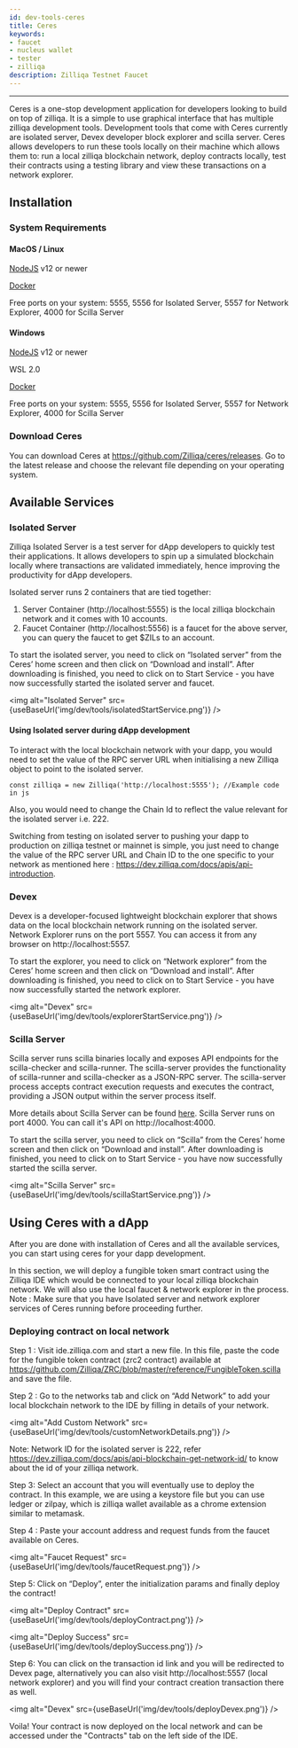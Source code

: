 ```yaml
---
id: dev-tools-ceres
title: Ceres
keywords: 
- faucet
- nucleus wallet
- tester
- zilliqa
description: Zilliqa Testnet Faucet
---
```

---

Ceres is a one-stop development application for developers looking to build on top of zilliqa. 
It is a simple to use graphical interface that has multiple zilliqa development tools. 
Development tools that come with Ceres currently are isolated server, Devex developer block explorer and scilla server. 
Ceres allows developers to run these tools locally on their machine which allows them to: run a local zilliqa blockchain network,
deploy contracts locally, test their contracts using a testing library and view these transactions on a network explorer.

## Installation

### System Requirements

#### MacOS / Linux
[NodeJS](https://nodejs.org/en/) v12 or newer

[Docker](https://www.docker.com/get-started)

Free ports on your system: 5555, 5556 for Isolated Server, 5557 for Network Explorer, 4000 for Scilla Server

#### Windows
[NodeJS](https://nodejs.org/en/) v12 or newer

WSL 2.0

[Docker](https://www.docker.com/get-started)

Free ports on your system: 5555, 5556 for Isolated Server, 5557 for Network Explorer, 4000 for Scilla Server

### Download Ceres

You can download Ceres at https://github.com/Zilliqa/ceres/releases. 
Go to the latest release and choose the relevant file depending on your operating system.
## Available Services

### Isolated Server

Zilliqa Isolated Server is a test server for dApp developers to quickly test their applications. 
It allows developers to spin up a simulated blockchain locally where transactions are validated immediately, hence improving the productivity for dApp developers. 

Isolated server runs 2 containers that are tied together:
1. Server Container (http://localhost:5555) is the local zilliqa blockchain network and it comes with 10 accounts.
2. Faucet Container (http://localhost:5556) is a faucet for the above server, you can query the faucet to get $ZILs to an account.

To start the isolated server, you need to click on “Isolated server” from the Ceres’ home screen and then click on 
“Download and install”. After downloading is finished, you need to click on to Start Service - you have now successfully started 
the isolated server and faucet.

<img alt="Isolated Server" src={useBaseUrl('img/dev/tools/isolatedStartService.png')} />

#### Using Isolated server during dApp development
To interact with the local blockchain network with your dapp, you would need to set the value of the RPC server URL when
initialising a new Zilliqa object to point to the isolated server.

`const zilliqa = new Zilliqa('http://localhost:5555'); //Example code in js`

Also, you would need to change the Chain Id to reflect the value relevant for the isolated server i.e. 222. 

Switching from testing on isolated server to pushing your dapp to production on zilliqa testnet or mainnet is simple, 
you just need to change the value of the RPC server URL and Chain ID to the one specific to your network as mentioned here : https://dev.zilliqa.com/docs/apis/api-introduction.

### Devex

Devex is a developer-focused lightweight blockchain explorer that shows data on the local blockchain network running on the 
isolated server. Network Explorer runs on the port 5557. You can access it from any browser on http://localhost:5557.

To start the explorer, you need to click on “Network explorer” from the Ceres’ home screen and then click on 
“Download and install”. After downloading is finished, you need to click on to Start Service - 
you have now successfully started the network explorer.

<img alt="Devex" src={useBaseUrl('img/dev/tools/explorerStartService.png')} />

### Scilla Server

Scilla server runs scilla binaries locally and exposes API endpoints for the scilla-checker and scilla-runner. 
The scilla-server provides the functionality of scilla-runner and scilla-checker as a JSON-RPC server.
The scilla-server process accepts contract execution requests and executes the contract, providing a JSON output within the
server process itself. 

More details about Scilla Server can be found [here](https://github.com/zilliqa/scilla-server). 
Scilla Server runs on port 4000. You can call it's API on http://localhost:4000.

To start the scilla server, you need to click on “Scilla” from the Ceres’ home screen and then click on “Download and install”.
After downloading is finished, you need to click on to Start Service - you have now successfully started the scilla server.

<img alt="Scilla Server" src={useBaseUrl('img/dev/tools/scillaStartService.png')} />

## Using Ceres with a dApp

After you are done with installation of Ceres and all the available services, you can start using ceres for your dapp development.

In this section, we will deploy a fungible token smart contract using the Zilliqa IDE which would be connected to your 
local zilliqa blockchain network. We will also use the local faucet & network explorer in the process. 
Note : Make sure that you have Isolated server and network explorer services of Ceres running before proceeding further.

### Deploying contract on local network

Step 1 : Visit ide.zilliqa.com and start a new file. In this file, paste the code for the fungible token contract (zrc2 contract)
available at https://github.com/Zilliqa/ZRC/blob/master/reference/FungibleToken.scilla and save the file.

Step 2 : Go to the networks tab and click on “Add Network” to add your local blockchain network to the IDE by filling in
details of your network.

<img alt="Add Custom Network" src={useBaseUrl('img/dev/tools/customNetworkDetails.png')} />

Note: Network ID for the isolated server is 222, refer https://dev.zilliqa.com/docs/apis/api-blockchain-get-network-id/ to 
know about the id of your zilliqa network.

Step 3: Select an account that you will eventually use to deploy the contract. In this example, we are using a keystore file but you can use ledger or zilpay, which is zilliqa wallet available as a chrome extension similar to metamask.

Step 4 : Paste your account address and request funds from the faucet available on Ceres.

<img alt="Faucet Request" src={useBaseUrl('img/dev/tools/faucetRequest.png')} />

Step 5: Click on “Deploy”, enter the initialization params and finally deploy the contract!

<img alt="Deploy Contract" src={useBaseUrl('img/dev/tools/deployContract.png')} />

<img alt="Deploy Success" src={useBaseUrl('img/dev/tools/deploySuccess.png')} />

Step 6: You can click on the transaction id link and you will be redirected to Devex page, alternatively you can also visit http://localhost:5557 (local network explorer) and you will find your contract creation transaction there as well.

<img alt="Devex" src={useBaseUrl('img/dev/tools/deployDevex.png')} />

Voila! Your contract is now deployed on the local network and can be accessed under the "Contracts" tab on the left side of the IDE.